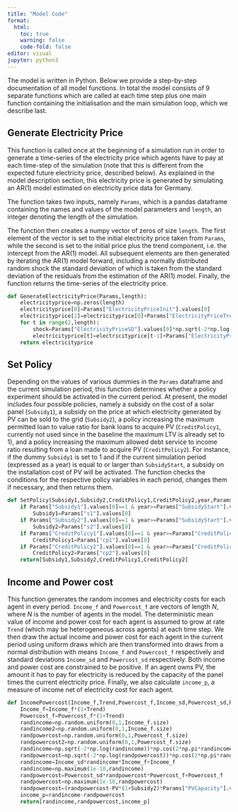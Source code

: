 ```yaml
---
title: "Model Code"
format: 
  html: 
    toc: true
    warning: false
    code-fold: false
editor: visual
jupyter: python3
---
```


The model is written in Python. Below we provide a step-by-step documentation of all model functions. In total the model consists of 9 separate functions which are called at each time step plus one main function containing the initialisation and the main simulation loop, which we describe last.

## Generate Electricity Price

This function is called once at the beginning of a simulation run in order to generate a time-series of the electricity price which agents have to pay at each time-step of the simulation (note that this is different from the expected future electricity price, described below). As explained in the model description section, this electricity price is generated by simulating an AR(1) model estimated on electricity price data for Germany.

The function takes two inputs, namely `Params`, which is a pandas dataframe containing the names and values of the model parameters and `length`, an integer denoting the length of the simulation.

The function then creates a numpy vector of zeros of size `length`. The first element of the vector is set to the initial electricity price taken from `Params`, while the second is set to the initial price plus the trend component, i.e. the intercept from the AR(1) model. All subsequent elements are then generated by iterating the AR(1) model forward, including a normally distributed random shock the standard deviation of which is taken from the standard deviation of the residuals from the estimation of the AR(1) model. Finally, the function returns the time-series of the electricity price.

```python
def GenerateElectricityPrice(Params,length):
    electricityprice=np.zeros(length)
    electricityprice[0]=Params["ElectricityPriceInit"].values[0]
    electricityprice[1]=electricityprice[0]+Params["ElectricityPriceTrend"].values[0]
    for t in range(2,length):
        shock=Params["ElectricityPriceSD"].values[0]*np.sqrt(-2*np.log(np.random.uniform(0,1,1)))*np.cos(2*np.pi*np.random.uniform(0,1,1))
        electricityprice[t]=electricityprice[t-1]+Params["ElectricityPriceTrend"].values[0]+Params["ElectricityPriceAR"].values[0]*(electricityprice[t-1]-electricityprice[t-2])+shock
    return electricityprice
```

## Set Policy

Depending on the values of various dummies in the `Params` dataframe and the current simulation period, this function determines whether a policy experiment should be activated in the current period. At present, the model includes four possible policies, namely a subsidy on the cost of a solar panel (`Subsidy1`), a subsidy on the price at which electricity generated by PV can be sold to the grid (`Subsidy2`), a policy increasing the maximum permitted loan to value ratio for bank loans to acquire PV (`CreditPolicy1`, currently not used since in the baseline the maximum LTV is already set to 1), and a policy increasing the maximum allowed debt service to income ratio resulting from a loan made to acquire PV (`CreditPolicy2`). For instance, if the dummy `Subsidy1` is set to 1 and if the current simulation period (expressed as a year) is equal to or larger than `SubsidyStart`, a subsidy on the installation cost of PV will be activated. The function checks the conditions for the respective policy variables in each period, changes them if necessary, and then returns them.

```python
def SetPolicy(Subsidy1,Subsidy2,CreditPolicy1,CreditPolicy2,year,Params):
    if Params["Subsidy1"].values[0]==1 & year>=Params["SubsidyStart"].values[0]:
        Subsidy1=Params["s1"].values[0]
    if Params["Subsidy2"].values[0]==1 & year>=Params["SubsidyStart"].values[0]:
        Subsidy2=Params["s2"].values[0]
    if Params["CreditPolicy1"].values[0]==1 & year>=Params["CreditPolicyStart"].values[0]:
        CreditPolicy1=Params["cp1"].values[0]
    if Params["CreditPolicy2"].values[0]==1 & year>=Params["CreditPolicyStart"].values[0]:
        CreditPolicy2=Params["cp2"].values[0]
    return[Subsidy1,Subsidy2,CreditPolicy1,CreditPolicy2]
```

## Income and Power cost

This function generates the random incomes and electricity costs for each agent in every period. `Income_f` and `Powercost_f` are vectors of length *N*, where *N* is the number of agents in the model.
The deterministic mean value of income and power cost for each agent is assumed to grow at rate `Trend` (which may be heterogeneous across agents) at each time step. 
We then draw the actual income and power cost for each agent in the current period using uniform draws which are then transformed into draws from a normal distribution with means `Income_f` and `Powercost_f` respectively and standard deviations `Income_sd` and `Powercost_sd` respectively. Both income and power cost are constrained to be positive.
If an agent owns PV, the amount it has to pay for electricity is reduced by the capacity of the panel times the current electricity price.
Finally, we also calculate `income_p`, a measure of income net of electricity cost for each agent.

```python
def IncomePowercost(Income_f,Trend,Powercost_f,Income_sd,Powercost_sd,PV,Price,Subsidy2,Params):
    Income_f=Income_f*(1+Trend)
    Powercost_f=Powercost_f*(1+Trend)
    randincome=np.random.uniform(0,1,Income_f.size)
    randincome2=np.random.uniform(0,1,Income_f.size)
    randpowercost=np.random.uniform(0,1,Powercost_f.size)
    randpowercost2=np.random.uniform(0,1,Powercost_f.size)
    randincome=np.sqrt(-2*np.log(randincome))*np.cos(2*np.pi*randincome2)
    randpowercost=np.sqrt(-2*np.log(randpowercost))*np.cos(2*np.pi*randpowercost2)
    randincome=Income_sd*randincome*Income_f+Income_f
    randincome=np.maximum(1e-10,randincome)
    randpowercost=Powercost_sd*randpowercost*Powercost_f+Powercost_f
    randpowercost=np.maximum(1e-10,randpowercost)
    randpowercost=(randpowercost-PV*(1+Subsidy2)*Params["PVCapacity"].values[0])*Price
    income_p=randincome-randpowercost
    return[randincome,randpowercost,income_p]
```


##
